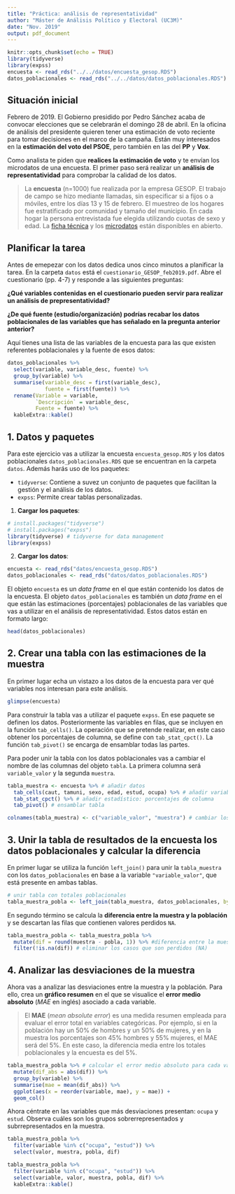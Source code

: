 ```yaml
---
title: "Práctica: análisis de representatividad"
author: "Máster de Análisis Político y Electoral (UC3M)"
date: "Nov. 2019"
output: pdf_document
---
```


```r
knitr::opts_chunk$set(echo = TRUE)
library(tidyverse)
library(expss)
encuesta <- read_rds("../../datos/encuesta_gesop.RDS")
datos_poblacionales <- read_rds("../../datos/datos_poblacionales.RDS")
```

## Situación inicial
Febrero de 2019. El Gobierno presidido por Pedro Sánchez acaba de convocar elecciones que se celebrarán el domingo 28 de abril. En la oficina de análisis del presidente quieren tener una estimación de voto reciente para tomar decisiones en el marco de la campaña. Están muy interesados en la **estimación del voto del PSOE**, pero también en las del **PP** y **Vox**.

Como analista te piden que **realices la estimación de voto** y te envían los microdatos de una encuesta. El primer paso será realizar un **análisis de representatividad** para comprobar la calidad de los datos. 

> La **encuesta** (n=1000) fue realizada por la empresa GESOP. El trabajo de campo se hizo mediante llamadas, sin especificar si a fijos o a móviles, entre los días 13 y 15 de febrero. El muestreo de los hogares fue estratificado por comunidad y tamaño del municipio. En cada hogar la persona entrevistada fue elegida utilizando cuotas de sexo y edad. La [ficha técnica](https://www.elperiodico.com/es/ext_resources/gesop/EP_EncPreelEspa%C3%B1a_Feb19_FichaT%C3%A9cnica+Cuestionario+ListaDeVariables.pdf) y los [microdatos](https://www.elperiodico.com/es/ext_resources/gesop/EP_EncPreelEspa%C3%B1a_Feb19_Microdatos.zip) están disponibles en abierto.

## Planificar la tarea
Antes de emepezar con los datos dedica unos cinco minutos a planificar la tarea. En la carpeta `datos` está el `cuestionario_GESOP_feb2019.pdf`. Abre el cuestionario (pp. 4-7) y responde a las siguientes preguntas:

**¿Qué variables contenidas en el cuestionario pueden servir para realizar un análisis de prepresentatividad?**

**¿De qué fuente (estudio/organización) podrías recabar los datos poblacionales de las variables que has señalado en la pregunta anterior anterior?** 
\newpage


Aquí tienes una lista de las variables de la encuesta para las que existen referentes poblacionales y la fuente de esos datos:

```r
datos_poblacionales %>% 
  select(variable, variable_desc, fuente) %>%
  group_by(variable) %>% 
  summarise(variable_desc = first(variable_desc),
            fuente = first(fuente)) %>% 
  rename(Variable = variable,
         `Descripción` = variable_desc,
         Fuente = fuente) %>% 
  kableExtra::kable()

```

## 1. Datos y paquetes
Para este ejercicio vas a utilizar la encuesta `encuesta_gesop.RDS` y los datos poblacionales `datos_poblacionales.RDS` que se encuentran en la carpeta `datos`. Además harás uso de los paquetes:

- `tidyverse`: Contiene a suvez un conjunto de paquetes que facilitan la gestión y el análisis de los datos.
- `expss`: Permite crear tablas personalizadas.

1) **Cargar los paquetes**:

```r
# install.packages("tidyverse")
# install.packages("expss")
library(tidyverse) # tidyverse for data management
library(expss)
```


2) **Cargar los datos**:

```r
encuesta <- read_rds("datos/encuesta_gesop.RDS")
datos_poblacionales <- read_rds("datos/datos_poblacionales.RDS")
```

El objeto `encuesta` es un *data frame* en el que están contenido los datos de la encuesta. El objeto `datos_poblacionales` es también un *data frame* en el que están las estimaciones (porcentajes) poblacionales de las variables que vas a utilizar en el análisis de representatividad. Estos datos están en formato largo:


```r
head(datos_poblacionales)
```

## 2. Crear una tabla con las estimaciones de la muestra

En primer lugar echa un vistazo a los datos de la encuesta para ver qué variables nos interesan para este análisis. 

```r
glimpse(encuesta)
```

Para construir la tabla vas a utilizar el paquete `expss`. En ese paquete se definen los datos. Posteriormente las variables en filas, que se incluyen en la función `tab_cells()`. La operación que se pretende realizar, en este caso obtener los porcentajes de columna, se define con `tab_stat_cpct()`. La función `tab_pivot()` se encarga de ensamblar todas las partes.

Para poder unir la tabla con los datos poblacionales vas a cambiar el nombre de las columnas del objeto `tabla`. La primera columna será `variable_valor` y la segunda `muestra`.

```r
tabla_muestra <- encuesta %>% # añadir datos
  tab_cells(caut, tamuni, sexo, edad, estud, ocupa) %>% # añadir variables
  tab_stat_cpct() %>% # añadir estadístico: porcentajes de columna
  tab_pivot() # ensamblar tabla

colnames(tabla_muestra) <- c("variable_valor", "muestra") # cambiar los nombres de las columnas
```

## 3. Unir la tabla de resultados de la encuesta los datos poblacionales y calcular la diferencia 

En primer lugar se utiliza la función `left_join()` para unir la `tabla_muestra` con los `datos_poblacionales` en base a la variable `"variable_valor"`, que está presente en ambas tablas.

```r
# unir tabla con totales poblacionales
tabla_muestra_pobla <- left_join(tabla_muestra, datos_poblacionales, by = "variable_valor") 
```

En segundo término se calcula la **diferencia entre la muestra y la población** y se descartan las filas que contienen valores perdidos `NA`.

```r
tabla_muestra_pobla <- tabla_muestra_pobla %>% 
  mutate(dif = round(muestra - pobla, 1)) %>% #diferencia entre la muestra y la población
  filter(!is.na(dif)) # eliminar los casos que son perdidos (NA)
```

## 4. Analizar las desviaciones de la muestra

Ahora vas a analizar las desviaciones entre la muestra y la población. Para ello, crea un **gráfico resumen** en el que se visualice el **error medio absoluto** (*MAE* en inglés) asociado a cada variable.

> El **MAE** (*mean absolute error*) es una medida resumen empleada para evaluar el error total en variables categóricas. Por ejemplo, si en la población hay un 50% de hombres y un 50% de mujeres, y en la muestra los porcentajes son 45% hombres y 55% mujeres, el MAE será del 5%. En este caso, la diferencia media entre los totales poblacionales y la encuesta es del 5%.


```r
tabla_muestra_pobla %>% # calcular el error medio absoluto para cada variable
  mutate(dif_abs = abs(dif)) %>% 
  group_by(variable) %>%
  summarise(mae = mean(dif_abs)) %>% 
  ggplot(aes(x = reorder(variable, mae), y = mae)) +
  geom_col()
```

Ahora céntrate en las variables que más desviaciones presentan: `ocupa` y `estud`. Observa cuáles son los grupos sobrerrepresentados y subrrepresentados en la muestra.

```r
tabla_muestra_pobla %>% 
  filter(variable %in% c("ocupa", "estud")) %>% 
  select(valor, muestra, pobla, dif)

```

```r
tabla_muestra_pobla %>% 
  filter(variable %in% c("ocupa", "estud")) %>% 
  select(variable, valor, muestra, pobla, dif) %>% 
  kableExtra::kable()
```



  
